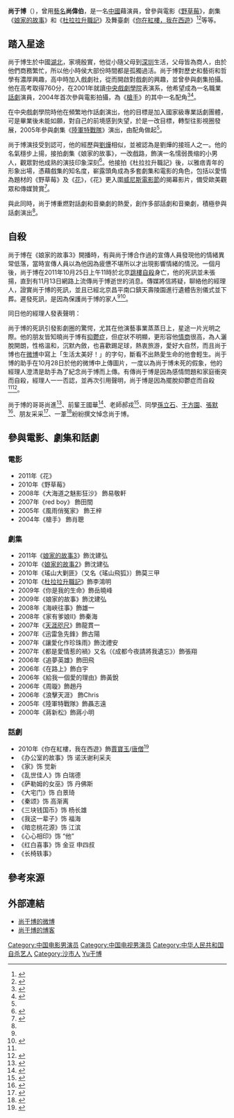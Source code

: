 {{noteTA
|T=zh:尚于博;zh-hans:尚于博;zh-hk:尚于博;zh-tw:尚于博;
|1=zh:尚于博;zh-hans:尚于博;zh-hk:尚于博;zh-tw:尚于博;
}}
{{藝人
| 姓名     = 尚于博
| 類型     = 男藝人
| 圖片     = Shang Yu Bo.jpg
| 圖片尺寸 = 250px
| 圖片簡介 = 尚于博
| 原名     = 
| 外文名   = 
| 外文     = 
| 羅馬拼音 = Shang Yu Bo
| 英文名   = 
| 綽號     = 
| 其他藝名 = 尚偉伯
| 國籍     = {{PRC}}
| 民族     = [[漢族|漢族]]
| 籍貫     = [[湖北|湖北]][[沙市|沙市]]
| 出生日期 = {{birth date|1983|5|31}}
| 出生地點 = {{CHN}}[[湖北|湖北]]
| 逝世日期 = {{death date and age|2011|10|25|1983|5|31}}
| 逝世地點 = {{CHN}}[[北京|北京]]
| 職業     = 演員
| 語言     = [[漢語|漢語]]
| 教育程度 = [[中央戲劇學院|中央戲劇學院]]表演系
| 宗教信仰 = 
| 配偶     = 
| 音樂類型 = 
| 演奏樂器 = 
| 出身地   = {{CHN}}
| 出道作   = 
| 出道日期 = 
| 代表作   = 
| 活躍年代 = 2000年－2011年
| 唱片公司 = 
| 經紀公司 = 拾捌文化經紀公司
| 相關團體 = 
| 獎項     = 
| IMDb    =}}
'''尚于博'''（{{bd|1983年|5月31日|2011年|10月25日|catIdx=Shang尚于博}}），曾用[[藝名|藝名]]'''尚偉伯'''，是一名[[中國|中國]]藉演員，曾參與電影《[[野草莓_(中國電影)|野草莓]]》，劇集《[[娘家的故事|娘家的故事]]》和《[[杜拉拉升職記_(電視劇)|杜拉拉升職記]]》及舞臺劇《[[你在紅樓，我在西遊|你在紅樓，我在西遊]]》<ref name="尚于博《红楼西游》变贾宝玉爱上白骨精">{{cite news|url = http://video.sina.com.cn/p/ent/j/2010-03-17/065860501068.html|title = 尚于博《红楼西游》变贾宝玉爱上白骨精|publisher = 新浪娱乐|date = 2010年3月17日|accessdate = 2011-11-16|archive-date = 2019-08-19|archive-url = https://web.archive.org/web/20190819021936/http://video.sina.com.cn/p/ent/j/2010-03-17/065860501068.html}}</ref><ref name="尚于博上月已過世 3月前失戀看似樂觀實患抑鬱症">{{cite news|url = http://news.xinhuanet.com/ent/2011-11/14/c_122275122.htm|title = 尚于博上月已過世 3月前失戀看似樂觀實患抑鬱症|publisher = 新聞晨報|date = 2011年11月14日|accessdate = 2011年12月2日|archive-date = 2011年11月17日|archive-url = https://web.archive.org/web/20111117033423/http://news.xinhuanet.com/ent/2011-11/14/c_122275122.htm|dead-url = no}}</ref>等等。

==踏入星途==

尚于博生於中國[[湖北|湖北]]，家境殷實，他從小隨父母到[[深圳|深圳]]生活，父母皆為商人，由於他們商務繁忙，所以他小時侯大部份時間都是孤獨過活。尚于博對歷史和藝術和哲學有濃厚興趣，高中時加入戲劇社，從而開啟對戲劇的興趣，並曾參與劇集拍攝。他在高考取得760分，在2001年就讀[[中央戲劇學院|中央戲劇學院]]表演系，他希望成為一名職業[[話劇|話劇]]演員，2004年首次參與電影拍攝，為《[[槍手_(電影)|槍手]]》的其中一名配角<ref name="28歲演員尚于博跳樓身亡 家境殷實高考760分">{{cite news|url = http://news.backchina.com/viewnews-167848-big5.html|title = 28歲演員尚于博跳樓身亡 家境殷實高考760分|publisher = 倍可親|date = 2011年11月14日}}{{dead link|date=2017年12月 |bot=InternetArchiveBot |fix-attempted=yes }}</ref><ref name="演员尚于博不是军人演军人 成为军营偶像">{{cite news|url = http://ent.sina.com.cn/s/m/2005-10-18/1236868629.html|title = 演员尚于博不是军人演军人 成为军营偶像|publisher = 新浪娱乐|date = 2005年10月18日|accessdate = 2011-11-16|archive-date = 2016-03-04|archive-url = https://web.archive.org/web/20160304114823/http://ent.sina.com.cn/s/m/2005-10-18/1236868629.html|dead-url = no}}</ref>。

在中央戲劇學院時他在頻繁地作話劇演出，他的目標是加入國家級專業話劇團體，可是畢業後未能如願，對自己的前境感到失望，於是一改目標，轉型往影視圈發展，2005年參與劇集《[[陸軍特戰隊|陸軍特戰隊]]》演出，由配角做起<ref name="演员尚于博不是军人演军人 成为军营偶像"/>。

尚于博演技受到認可，他的經歷與[[刘烨_(演员)|劉燁]]相似，並被認為是劉燁的接班人之一。他的名氣穩步上揚，接拍劇集《娘家的故事》，一改戲路，飾演一名懦弱畏缩的小男人，觀眾對他成熟的演技印象深刻<ref name="〖娘家三〗尚于博不再懦弱 网友惊呼“很给力”">{{cite news|url = http://www.srrmyy.com/srdetail_184109.html|title = 〖娘家三〗尚于博不再懦弱 网友惊呼“很给力”|publisher = 仁人网|date = 2010年11月2日|accessdate = 2011年11月16日|archive-date = 2019年8月16日|archive-url = https://web.archive.org/web/20190816032837/http://www.srrmyy.com/srdetail_184109.html|dead-url = yes}}</ref>。他接拍《杜拉拉升職記》後，以雅痞青年的形象出場，憑藉戲集的知名度，嶄露頭角成為多套劇集和電影的角色，包括以愛情為題材的《野草莓》及《[[花_(電影)|花]]》，《花》更入圍[[威尼斯電影節|威尼斯電影節]]的揭幕影片，備受歐美觀眾和傳媒贊賞<ref name="王京花签约新秀尚于博 欲再造实力新偶像">{{cite news|url = http://www.zggjxww.com/News/HTML/85683_2.html|title = 王京花签约新秀尚于博 欲再造实力新偶像|publisher = 中国国际新闻网|date = 2011年9月21日}}{{Dead link|date=2019年10月 |bot=InternetArchiveBot |fix-attempted=yes }}</ref>。

與此同時，尚于博重燃對話劇和音樂劇的熱愛，創作多部話劇和音樂劇，積極參與話劇演出<ref name="王京花签约新秀尚于博 欲再造实力新偶像"/>。

==自殺==

尚于博在《娘家的故事3》開播時，有與尚于博合作過的宣傳人員發現他的情緒異常低落，當時宣傳人員以為他因為疲憊不堪所以才出現影響情緒的情況。一個月後，尚于博在2011年10月25日上午11時於北京[[跳樓|跳樓]][[自殺|自殺]]身亡，他的死訊並未張揚，直到有11月13日網路上流傳尚于博逝世的消息。傳媒將信將疑，聊絡他的經理人，證實尚于博的死訊，並且已經北京昌平南口鎮天壽陵園進行遺體告別儀式並下葬。遲發死訊，是因為保護尚于博的家人<ref name="尚于博上月已過世 3月前失戀看似樂觀實患抑鬱症"/><ref name="尚于博墓地 與陳曉旭相伴">{{cite news|url = http://news.singtao.ca/toronto/2011-11-16/entertainment1321426443d3542023.html|title = 尚于博墓地 與陳曉旭相伴|publisher = 星島日報|date = 2011年11月16日|access-date = 2011年11月16日|archive-url = https://web.archive.org/web/20160330095014/http://news.singtao.ca/toronto/2011-11-16/entertainment1321426443d3542023.html|archive-date = 2016年3月30日|dead-url = yes}}</ref>。

同日他的經理人發表聲明：

{{quote||「影視新星尚于博因患抑鬱症，于今年10月25日上午在北京不幸辭世，年僅28歲。13日他的至親好友在京為他舉行了送行儀式。

尚于博以優異成績畢業于中央戲劇學院表演係。從進大學至今，尚于博先後出演了二十多部影視劇和話劇作品。近兩年憑借《娘家的故事》三部曲和《杜拉拉升職記》《海峽往事》以及婁燁導演的《花》及近期熱播的《瑤山大剿匪》影視作品成為內地新晉男星。 他為人低調厚道，性格沉穩。

據尚于博的心理醫生稱，尚于博幾年前患上抑鬱症，時好時壞，近期病情加重，深受病痛折磨。他的辭世對他自己是一種解脫，但給親人帶來了無盡的傷痛，同時也給廣大影迷和網絡粉絲帶來了深深的遺憾。

心理學家稱全球4%~15%的人隨時受到抑鬱症的影響，這種常見的精神疾病可能發作于任何人身上。尚于博的家人希望所有關心尚于博的人讓時間衝淡記憶，同時也希望全社會的人都來關注抑鬱症病患者，向他們伸出援助之手，幫他們解除或減輕病痛，為他們獻出愛心<ref name="尚于博生前最後微博係助理發布 難忍悲痛以作紀念">{{cite news|url = http://news.xinhuanet.com/ent/2011-11/14/c_122275216.htm|title = 尚于博生前最後微博係助理發布 難忍悲痛以作紀念|publisher = 現代快報|date = 2011年11月14日|accessdate = 2011年12月2日|archive-date = 2011年12月29日|archive-url = https://web.archive.org/web/20111229143927/http://news.xinhuanet.com/ent/2011-11/14/c_122275216.htm|dead-url = no}}</ref>。」}}

尚于博的死訊引發影劇圈的驚愕，尤其在他演藝事業蒸蒸日上，星途一片光明之際。他的朋友皆知曉尚于博有[[抑鬱症|抑鬱症]]，但症狀不明顯，更形容他[[情商|情商]]很高，為人灑脫開朗，性格溫和，沉默內斂，也喜歡踢足球，熱衷旅游，愛好大自然，而且尚于博也在[[微博|微博]]中寫上「生活太美好！」的字句，斷看不出熱愛生命的他會輕生。尚于博的助手在10月28日於他的微博中上傳圖片，一度以為尚于博未死的假象，他的經理人澄清是助手為了紀念尚于博而上傳。有傳尚于博是因為感情問題和家庭衝突而自殺，經理人一一否認，並再次引用聲明，尚于博是因為擺脫抑鬱症而自殺<ref name="尚于博生前最後微博係助理發布 難忍悲痛以作紀念"/><ref name="揭中戲明星悲喜現狀 兩男星跳樓身亡">{{cite news|url = http://news.xinhuanet.com/gangao/2011-11/15/c_122279828_2.htm|title = 揭中戲明星悲喜現狀 兩男星跳樓身亡|publisher = 北青網娛樂|date = 2011年11月15日|accessdate = 2011年12月2日|archive-date = 2011年11月18日|archive-url = https://web.archive.org/web/20111118025644/http://news.xinhuanet.com/gangao/2011-11/15/c_122279828_2.htm|dead-url = no}}</ref>。

尚于博的哥哥尚進<ref name="尚于博自杀 其哥哥泣血回忆:于博,我亲爱的弟弟">{{cite news|url = http://news.163.com/11/1116/09/7IVJ325I00014AEE.html|title = 尚于博自杀 其哥哥泣血回忆:于博,我亲爱的弟弟|publisher = 华声在线|date = 2011年11月16日}}{{Dead link|date=2019年12月 |bot=InternetArchiveBot |fix-attempted=yes }}</ref>、前輩王國華<ref name="王国华撰文悼念尚于博：有一种勇敢我们很陌生">{{cite news|url = http://ent.sina.com.cn/s/m/2011-11-14/14383480807.shtml|title = 王国华撰文悼念尚于博：有一种勇敢我们很陌生|publisher = 新浪娱乐|date = 2011年11月14日|accessdate = 2011-11-16|archive-date = 2013-02-01|archive-url = https://web.archive.org/web/20130201193304/http://ent.sina.com.cn/s/m/2011-11-14/14383480807.shtml|dead-url = no}}</ref>、老師郝戎<ref name="家人师长撰文悼念尚于博：追思于博">{{cite news|url = http://ent.sina.com.cn/s/m/2011-11-14/14303480795.shtml|title = 家人师长撰文悼念尚于博：追思于博|publisher = 新浪娱乐|date = 2011年11月14日|accessdate = 2011-11-16|archive-date = 2011-11-20|archive-url = https://web.archive.org/web/20111120003502/http://ent.sina.com.cn/s/m/2011-11-14/14303480795.shtml|dead-url = no}}</ref>、同學[[孫立石|孫立石]]、[[于方園|于方園]]、[[張默|張默]]<ref name="张默孙立石于方园三中戏同窗撰文悼念尚于博">{{cite news|url = http://ent.sina.com.cn/s/m/2011-11-14/14353480805.shtml|title = 张默孙立石于方园三中戏同窗撰文悼念尚于博|publisher = 新浪娱乐|date = 2011年11月14日|accessdate = 2011-11-16|archive-date = 2011-11-18|archive-url = https://web.archive.org/web/20111118025758/http://ent.sina.com.cn/s/m/2011-11-14/14353480805.shtml|dead-url = no}}</ref>、朋友采采<ref name="好友采采撰文悼念尚于博：体验各种人生">{{cite news|url = http://ent.sina.com.cn/s/m/2011-11-14/14513480840.shtml|title = 好友采采撰文悼念尚于博：体验各种人生|publisher = 新浪娱乐|date = 2011年11月14日|accessdate = 2011-11-16|archive-date = 2013-02-01|archive-url = https://web.archive.org/web/20130201193239/http://ent.sina.com.cn/s/m/2011-11-14/14513480840.shtml|dead-url = no}}</ref>、一葦<ref name="好友一苇撰文悼念尚于博：于舒展的人生">{{cite news|url = http://ent.sina.com.cn/s/m/2011-11-14/14463480819.shtml|title = 好友一苇撰文悼念尚于博：于舒展的人生|publisher = 新浪娱乐|date = 2011年11月14日|accessdate = 2011-11-16|archive-date = 2013-02-01|archive-url = https://web.archive.org/web/20130201200431/http://ent.sina.com.cn/s/m/2011-11-14/14463480819.shtml|dead-url = no}}</ref>紛紛撰文悼念尚于博。

==參與電影、劇集和話劇==

===電影===

*2011年《花》
*2010年《野草莓》 
*2008年《大海道之魅影狂沙》 飾易敬軒
*2007年《red boy》 飾田間 
*2005年《風雨俏冤家》 飾王梓 
*2004年《槍手》 飾肖聰

===劇集===

*2011年《[[娘家的故事3|娘家的故事3]]》飾沈建弘 
*2010年《[[娘家的故事2|娘家的故事2]]》飾沈建弘
*2010年《瑤山大剿匪》（又名《瑤山飛狐》）飾莫三甲
*2010年《[[杜拉拉升职记_(电视剧)|杜拉拉升職記]]》飾李鴻明 
*2009年《你是我的生命》飾岳曉峰 
*2009年《娘家的故事》飾沈建弘
*2008年《海峽往事》飾雄一
*2008年《家有爹娘II》飾秦海 
*2007年《[[天涯咫尺|天涯咫尺]]》飾龍貫一
*2007年《迅雷急先鋒》飾古陽
*2007年《讓愛化作珍珠雨》飾沈禮安
*2007年《都是愛情惹的禍》又名（《成都今夜請將我遺忘》）飾張翔 
*2006年《追夢英雄》飾田飛 
*2006年《在路上》飾白宇 
*2006年《給我一個愛的理由》飾黃銳 
*2006年《周璇》飾趙丹 
*2006年《浪擊天涯》 飾Chris 
*2005年《陸軍特戰隊》飾聶志遠
*2000年《蔣新松》飾蔣小明

===話劇===
*2010年《你在紅樓，我在西遊》飾[[賈寶玉|賈寶玉]]/[[唐僧|唐僧]]<ref name="资料：尚于博个人档案">{{cite news|url = http://ent.sina.com.cn/s/2005-10-17/1931868037.html|title = 资料：尚于博个人档案|publisher = 新浪娱乐|date = 2005年10月17日|accessdate = 2011-11-16|archive-date = 2016-03-04|archive-url = https://web.archive.org/web/20160304120456/http://ent.sina.com.cn/s/2005-10-17/1931868037.html|dead-url = no}}</ref>
*《办公室的故事》饰 诺沃谢利采夫 　　
*《家》饰 觉新 　
*《乱世佳人》饰 白瑞德 　　
*《萨勒姆的女巫》饰 丹佛斯 　
*《大宅门》饰 白景琦 　
*《秦颂》饰 高渐离 　　
*《三块钱国币》饰 杨长雄 　
*《我这一辈子》饰 福海 　
*《暗恋桃花源》饰 江滨 　
*《心心相印》饰 “他” 　
*《红白喜事》饰 金豆 申四叔 　
*《长椅轶事》

==參考來源==
<references/>

==外部連結==

*[http://weibo.com/shangyubo?zw=ent 尚于博的微博] {{Wayback|url=http://weibo.com/shangyubo?zw=ent |date=20111202045146 }}
*[http://blog.sina.com.cn/u/1321349657 尚于博的博客] {{Wayback|url=http://blog.sina.com.cn/u/1321349657 |date=20111119224618 }}

{{DEFAULTSORT:Shang尚于博}}
[[Category:中国电影男演员|Category:中国电影男演员]]
[[Category:中国电视男演员|Category:中国电视男演员]]
[[Category:中华人民共和国自杀艺人|Category:中华人民共和国自杀艺人]]
[[Category:沙市人|Category:沙市人]]
[[Category:尚姓|Yu于博]]